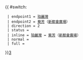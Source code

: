 {{ #switch: {{{format|}}}
  | endpoint1 = [[珀麗灣]]
  | endpoint2 = [[葵芳]]（[[新都會廣場]]）
  | direction = 2
  | status = 
  | inline = [[珀麗灣]] ↔ [[葵芳]]（[[新都會廣場]]）
  | normal =
  | full =
}}<noinclude>[[category:新界居民巴士路線模板|3‎]]</noinclude>
